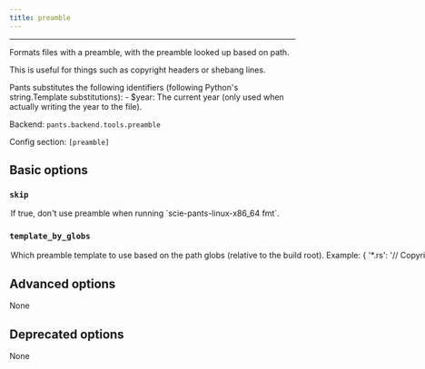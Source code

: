```yaml
---
title: preamble
---
```



---

Formats files with a preamble, with the preamble looked up based on path.

This is useful for things such as copyright headers or shebang lines.

Pants substitutes the following identifiers (following Python&#x27;s string.Template substitutions): - $year: The current year (only used when actually writing the year to the file).

Backend: <span className="color--primary">`pants.backend.tools.preamble`</span>

Config section: <span className="color--primary">`[preamble]`</span>

<span className={styles.options}>

## Basic options

### `skip`

<Option
  cli_repr={`--[no-]preamble-skip`}
  env_repr="PANTS_PREAMBLE_SKIP"
  default_repr={`False`}
>
  If true, don&#x27;t use preamble when running `scie-pants-linux-x86_64 fmt`.
</Option>

### `template_by_globs`

<Option
  cli_repr={`--preamble-template-by-globs="{'key1': val1, 'key2': val2, ...}"`}
  env_repr='PANTS_PREAMBLE_TEMPLATE_BY_GLOBS'
  default_repr={`{}`}
>
Which preamble template to use based on the path globs (relative to the build root).

Example:

```
{
    '*.rs': '// Copyright (c) $year\n// Line 2\n'
    '*.py:!__init__.py': '# Copyright (c) $year\n# Line 2\n',
}
```

It might be helpful to load this config from a JSON or YAML file. To do that, set `[preamble].config = '@path/to/config.yaml'`, for example.

</Option>

## Advanced options

None

## Deprecated options

None

</span>

